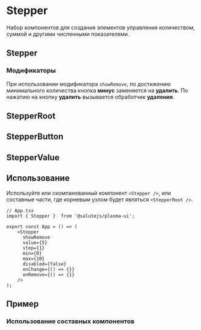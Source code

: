 



<Meta title="Controls/Stepper" decorators={[InSpacingDecorator]} />

# Stepper
Набор компонентов для создания элементов управления количеством, суммой и другими численными показателями.

<Canvas>
    <Story name="Default" story={stories.Default} />
</Canvas>

## Stepper
<Description of={Stepper} />
<Props of={Stepper} />

### Модификаторы
При использовании модификатора ``showRemove``, по достижению
минимального количества кнопка **минус** заменяется на **удалить**.
По нажатию на кнопку **удалить** вызывается обработчик **удаления**.

## StepperRoot
<Description of={StepperRoot} />

## StepperButton
<Description of={StepperButton} />
<Props of={StepperButton} />

## StepperValue
<Description of={StepperValue} />
<Props of={StepperValue} />

## Использование
Используйте или скомпанованный компонент ``<Stepper />``,
или составные части, где корневым узлом будет являться ``<StepperRoot />``.

```tsx
// App.tsx
import { Stepper }  from '@salutejs/plasma-ui';

export const App = () => (
    <Stepper
      showRemove
      value={5}
      step={1}
      min={0}
      max={10}
      disabled={false}
      onChange={() => {}}
      onRemove={() => {}}
    />
);
```

## Пример

### Использование составных компонентов
<Canvas>
    <Story name="CustomAssembly" story={stories.CustomAssembly} />
</Canvas>
